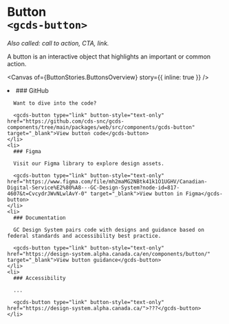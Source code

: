 

<style>
  {`
    .intro-boxes {
      background-color: var(--gcds-color-grayscale-50);
      margin-block-start: var(--gcds-spacing-450);
      margin-block-end: var(--gcds-spacing-500);
      padding: var(--gcds-spacing-400);
    }

    .intro-boxes li {
      list-style: none;
      background-color: var(--gcds-color-grayscale-0);
      padding: var(--gcds-spacing-400);
    }
  `}
</style>

<Meta of={ButtonStories} name="Overview" />

# Button<br/>`<gcds-button>`

_Also called: call to action, CTA, link._

A button is an interactive object that highlights an important or common action.

<Canvas
  of={ButtonStories.ButtonsOverview}
  story={{ inline: true }}
/>

<div className="intro-boxes">
  <gcds-grid tag="ul" columns="1fr" columns-tablet="1fr 1fr" gap="400">
    <li>
      ### GitHub

      Want to dive into the code?

      <gcds-button type="link" button-style="text-only" href="https://github.com/cds-snc/gcds-components/tree/main/packages/web/src/components/gcds-button" target="_blank">View button code</gcds-button>
    </li>
    <li>
      ### Figma

      Visit our Figma library to explore design assets.

      <gcds-button type="link" button-style="text-only" href="https://www.figma.com/file/mh2maMG2NBtk41k1O1UGHV/Canadian-Digital-Service%E2%80%A8---GC-Design-System?node-id=817-4607&t=CvcydrJWvNLwlAvY-0" target="_blank">View button in Figma</gcds-button>
    </li>
    <li>
      ### Documentation

      GC Design System pairs code with designs and guidance based on federal standards and accessibility best practice.

      <gcds-button type="link" button-style="text-only" href="https://design-system.alpha.canada.ca/en/components/button/" target="_blank">View button guidance</gcds-button>
    </li>
    <li>
      ### Accessibility

      ...

      <gcds-button type="link" button-style="text-only" href="https://design-system.alpha.canada.ca/">???</gcds-button>
    </li>
  </gcds-grid>
</div>


